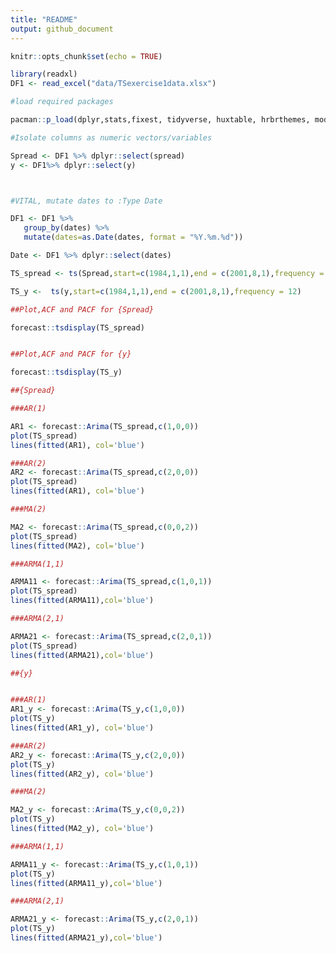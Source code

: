 ```yaml
---
title: "README"
output: github_document
---
```


```r
knitr::opts_chunk$set(echo = TRUE)
```


```r


library(readxl)
DF1 <- read_excel("data/TSexercise1data.xlsx")

#load required packages

pacman::p_load(dplyr,stats,fixest, tidyverse, huxtable, hrbrthemes, modelsummary, glue,forecast)

#Isolate columns as numeric vectors/variables

Spread <- DF1 %>% dplyr::select(spread)
y <- DF1%>% dplyr::select(y)



#VITAL, mutate dates to :Type Date

DF1 <- DF1 %>%
   group_by(dates) %>%
   mutate(dates=as.Date(dates, format = "%Y.%m.%d"))

Date <- DF1 %>% dplyr::select(dates)


```



```r


TS_spread <- ts(Spread,start=c(1984,1,1),end = c(2001,8,1),frequency = 12)

TS_y <-  ts(y,start=c(1984,1,1),end = c(2001,8,1),frequency = 12)


```



```r

##Plot,ACF and PACF for {Spread}

forecast::tsdisplay(TS_spread)


##Plot,ACF and PACF for {y}

forecast::tsdisplay(TS_y)

```



```r

##{Spread}

###AR(1)

AR1 <- forecast::Arima(TS_spread,c(1,0,0))
plot(TS_spread)
lines(fitted(AR1), col='blue')
```


```r
###AR(2)
AR2 <- forecast::Arima(TS_spread,c(2,0,0))
plot(TS_spread)
lines(fitted(AR1), col='blue')
```


```r
###MA(2)

MA2 <- forecast::Arima(TS_spread,c(0,0,2))
plot(TS_spread)
lines(fitted(MA2), col='blue')
```


```r
###ARMA(1,1)

ARMA11 <- forecast::Arima(TS_spread,c(1,0,1))
plot(TS_spread)
lines(fitted(ARMA11),col='blue')
```


```r
###ARMA(2,1)

ARMA21 <- forecast::Arima(TS_spread,c(2,0,1))
plot(TS_spread)
lines(fitted(ARMA21),col='blue')
```


```r
##{y}


###AR(1)
AR1_y <- forecast::Arima(TS_y,c(1,0,0))
plot(TS_y)
lines(fitted(AR1_y), col='blue')


```


```r
###AR(2)
AR2_y <- forecast::Arima(TS_y,c(2,0,0))
plot(TS_y)
lines(fitted(AR2_y), col='blue')
```


```r
###MA(2)

MA2_y <- forecast::Arima(TS_y,c(0,0,2))
plot(TS_y)
lines(fitted(MA2_y), col='blue')
```


```r
###ARMA(1,1)

ARMA11_y <- forecast::Arima(TS_y,c(1,0,1))
plot(TS_y)
lines(fitted(ARMA11_y),col='blue')
```


```r
###ARMA(2,1)

ARMA21_y <- forecast::Arima(TS_y,c(2,0,1))
plot(TS_y)
lines(fitted(ARMA21_y),col='blue')



```








